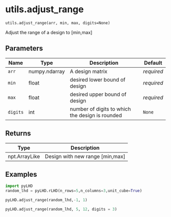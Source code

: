 # utils.adjust_range { #pyLHD.utils.adjust_range }

`utils.adjust_range(arr, min, max, digits=None)`

Adjust the range of a design to [min,max]

## Parameters

| Name     | Type          | Description                                     | Default    |
|----------|---------------|-------------------------------------------------|------------|
| `arr`    | numpy.ndarray | A design matrix                                 | _required_ |
| `min`    | float         | desired lower bound of design                   | _required_ |
| `max`    | float         | desired upper bound of design                   | _required_ |
| `digits` | int           | number of digits to which the design is rounded | `None`     |

## Returns

| Type          | Description                     |
|---------------|---------------------------------|
| npt.ArrayLike | Design with new range [min,max] |

## Examples



```python
import pyLHD
random_lhd = pyLHD.rLHD(n_rows=5,n_columns=3,unit_cube=True)
```
```python
pyLHD.adjust_range(random_lhd,-1, 1)
```
```python
pyLHD.adjust_range(random_lhd, 5, 12, digits = 3)
```